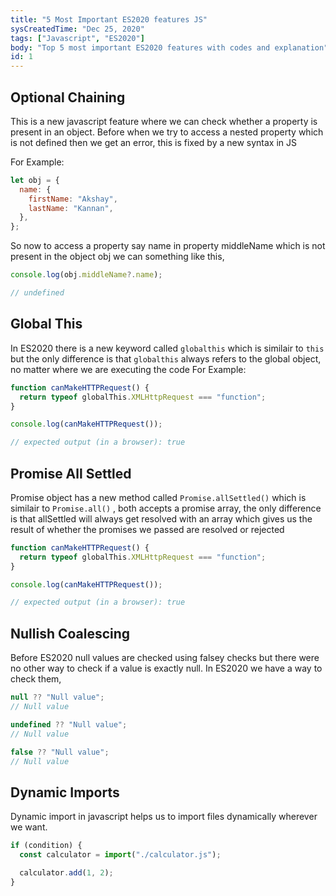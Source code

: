 ```yaml
---
title: "5 Most Important ES2020 features JS"
sysCreatedTime: "Dec 25, 2020"
tags: ["Javascript", "ES2020"]
body: "Top 5 most important ES2020 features with codes and explanation"
id: 1
---
```


## Optional Chaining

This is a new javascript feature where we can check whether a property is present in an object. Before when we try to access a nested property which is not defined then we get an error, this is fixed by a new syntax in JS

For Example:

```js
let obj = {
  name: {
    firstName: "Akshay",
    lastName: "Kannan",
  },
};
```

So now to access a property say name in property middleName which is not present in the object obj we can something like this,

```js
console.log(obj.middleName?.name);

// undefined
```

## Global This

In ES2020 there is a new keyword called `globalthis` which is similair to `this` but the only difference is that `globalthis` always refers to the global object, no matter where we are executing the code
For Example:

```js
function canMakeHTTPRequest() {
  return typeof globalThis.XMLHttpRequest === "function";
}

console.log(canMakeHTTPRequest());

// expected output (in a browser): true
```

## Promise All Settled

Promise object has a new method called `Promise.allSettled()` which is similair to `Promise.all()` , both accepts a promise array, the only difference is that allSettled will always get resolved with an array which gives us the result of whether the promises we passed are resolved or rejected

```js
function canMakeHTTPRequest() {
  return typeof globalThis.XMLHttpRequest === "function";
}

console.log(canMakeHTTPRequest());

// expected output (in a browser): true
```

## Nullish Coalescing

Before ES2020 null values are checked using falsey checks but there were no other way to check if a value is exactly null. In ES2020 we have a way to check them,

```js
null ?? "Null value";
// Null value

undefined ?? "Null value";
// Null value

false ?? "Null value";
// Null value
```

## Dynamic Imports

Dynamic import in javascript helps us to import files dynamically wherever we want.

```js
if (condition) {
  const calculator = import("./calculator.js");

  calculator.add(1, 2);
}
```

